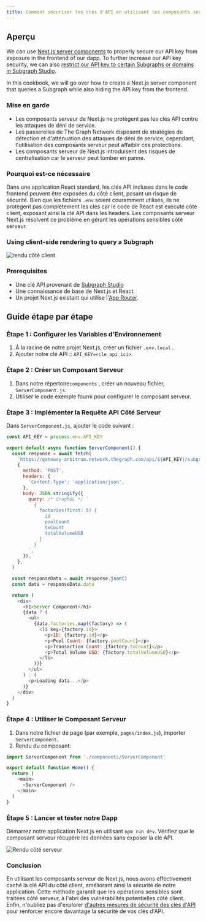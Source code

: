 ```yaml
---
title: Comment sécuriser les clés d'API en utilisant les composants serveur de Next.js
---
```


## Aperçu

We can use [Next.js server components](https://nextjs.org/docs/app/building-your-application/rendering/server-components) to properly secure our API key from exposure in the frontend of our dapp. To further increase our API key security, we can also [restrict our API key to certain Subgraphs or domains in Subgraph Studio](/cookbook/upgrading-a-subgraph/#securing-your-api-key).

In this cookbook, we will go over how to create a Next.js server component that queries a Subgraph while also hiding the API key from the frontend.

### Mise en garde

- Les composants serveur de Next.js ne protègent pas les clés API contre les attaques de déni de service.
- Les passerelles de The Graph Network disposent de stratégies de détection et d'atténuation des attaques de déni de service, cependant, l'utilisation des composants serveur peut affaiblir ces protections.
- Les composants serveur de Next.js introduisent des risques de centralisation car le serveur peut tomber en panne.

### Pourquoi est-ce nécessaire

Dans une application React standard, les clés API incluses dans le code frontend peuvent être exposées du côté client, posant un risque de sécurité. Bien que les fichiers `.env` soient couramment utilisés, ils ne protègent pas complètement les clés car le code de React est exécuté côté client, exposant ainsi la clé API dans les headers. Les composants serveur Next.js résolvent ce problème en gérant les opérations sensibles côté serveur.

### Using client-side rendering to query a Subgraph

![rendu côté client](/img/api-key-client-side-rendering.png)

### Prerequisites

- Une clé API provenant de [Subgraph Studio](https://thegraph.com/studio)
- Une connaissance de base de Next.js et React.
- Un projet Next.js existant qui utilise l'[App Router](https://nextjs.org/docs/app).

## Guide étape par étape

### Étape 1 : Configurer les Variables d'Environnement

1. À la racine de notre projet Next.js, créer un fichier `.env.local` .
2. Ajouter notre clé API :: `API_KEY=<cle_api_ici>`.

### Étape 2 : Créer un Composant Serveur

1. Dans notre répertoire`components` , créer un nouveau fichier, `ServerComponent.js`.
2. Utiliser le code exemple fourni pour configurer le composant serveur.

### Étape 3 : Implémenter la Requête API Côté Serveur

Dans `ServerComponent.js`, ajouter le code suivant :

```javascript
const API_KEY = process.env.API_KEY

export default async function ServerComponent() {
  const response = await fetch(
    `https://gateway-arbitrum.network.thegraph.com/api/${API_KEY}/subgraphs/id/HUZDsRpEVP2AvzDCyzDHtdc64dyDxx8FQjzsmqSg4H3B`,
    {
      method: 'POST',
      headers: {
        'Content-Type': 'application/json',
      },
      body: JSON.stringify({
        query: /* GraphQL */ `
          {
            factories(first: 5) {
              id
              poolCount
              txCount
              totalVolumeUSD
            }
          }
        `,
      }),
    },
  )

  const responseData = await response.json()
  const data = responseData.data

  return (
    <div>
      <h1>Server Component</h1>
      {data ? (
        <ul>
          {data.factories.map((factory) => (
            <li key={factory.id}>
              <p>ID: {factory.id}</p>
              <p>Pool Count: {factory.poolCount}</p>
              <p>Transaction Count: {factory.txCount}</p>
              <p>Total Volume USD: {factory.totalVolumeUSD}</p>
            </li>
          ))}
        </ul>
      ) : (
        <p>Loading data...</p>
      )}
    </div>
  )
}
```

### Étape 4 : Utiliser le Composant Serveur

1. Dans notre fichier de page (par exemple, `pages/index.js`), importer `ServerComponent`.
2. Rendu du composant:

```javascript
import ServerComponent from './components/ServerComponent'

export default function Home() {
  return (
    <main>
      <ServerComponent />
    </main>
  )
}
```

### Étape 5 : Lancer et tester notre Dapp

Démarrez notre application Next.js en utilisant `npm run dev`. Vérifiez que le composant serveur récupère les données sans exposer la clé API.

![Rendu côté serveur](/img/api-key-server-side-rendering.png)

### Conclusion

En utilisant les composants serveur de Next.js, nous avons effectivement caché la clé API du côté client, améliorant ainsi la sécurité de notre application. Cette méthode garantit que les opérations sensibles sont traitées côté serveur, à l'abri des vulnérabilités potentielles côté client. Enfin, n'oubliez pas d'explorer [d'autres mesures de sécurité des clés d'API](/subgraphs/querying/managing-api-keys/) pour renforcer encore davantage la sécurité de vos clés d'API.
